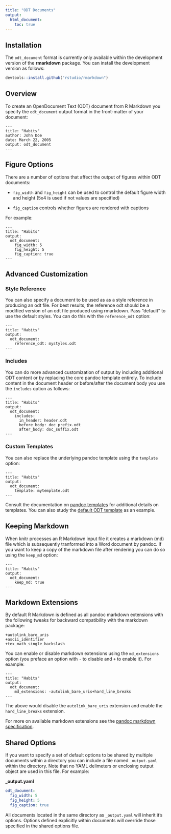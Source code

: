 ```yaml
---
title: "ODT Documents"
output:
  html_document:
    toc: true
---
```


## Installation

The `odt_document` format is currently only available within the development version of the **rmarkdown** package. You can install the development version as follows:

```r
devtools::install.github("rstudio/rmarkdown")
```

## Overview

To create an OpenDocument Text (ODT) document from R Markdown you specify the `odt_document` output format in the front-matter of your document:

    ---
    title: "Habits"
    author: John Doe
    date: March 22, 2005
    output: odt_document
    ---

## Figure Options

There are a number of options that affect the output of figures within ODT documents:

* `fig_width` and  `fig_height` can be used to control the default figure width and height (5x4 is used if not values are specified)

* `fig_caption` controls whether figures are rendered with captions

For example:

    ---
    title: "Habits"
    output:
      odt_document:
        fig_width: 5
        fig_height: 5
        fig_caption: true
    ---

## Advanced Customization

### Style Reference

You can also specify a document to be used as as a style reference in producing an odt file. For best results, the reference odt should be a modified version of an odt file produced using rmarkdown. Pass "default" to use the default styles. You can do this with the `reference_odt` option:

    ---
    title: "Habits"
    output:
      odt_document:
        reference_odt: mystyles.odt
    ---

### Includes

You can do more advanced customization of output by including additional ODT content or by replacing the core pandoc template entirely. To include content in the document header or before/after the document body you use the `includes` option as follows:

    ---
    title: "Habits"
    output:
      odt_document:
        includes:
          in_header: header.odt
          before_body: doc_prefix.odt
          after_body: doc_suffix.odt
    ---

### Custom Templates

You can also replace the underlying pandoc template using the `template` option:

    ---
    title: "Habits"
    output:
      odt_document:
        template: mytemplate.odt
    ---

Consult the documentation on [pandoc templates](http://pandoc.org/README.html#templates) for additional details on templates. You can also study the [default ODT template](https://github.com/jgm/pandoc-templates/blob/master/default.opendocument) as an example.


## Keeping Markdown

When knitr processes an R Markdown input file it creates a markdown (md) file which is subsequently tranformed into a Word document by pandoc. If you want to keep a copy of the markdown file after rendering you can do so using the `keep_md` option:

    ---
    title: "Habits"
    output:
      odt_document:
        keep_md: true
    ---


## Markdown Extensions

By default R Markdown is defined as all pandoc markdown extensions with the following tweaks for backward compatibility with the markdown package:

```
+autolink_bare_uris
+ascii_identifier
+tex_math_single_backslash
```

You can enable or disable markdown extensions using the `md_extensions` option (you preface an option with `-` to disable and `+` to enable it). For example:

    ---
    title: "Habits"
    output:
      odt_document:
        md_extensions: -autolink_bare_uris+hard_line_breaks
    ---

The above would disable the `autolink_bare_uris` extension and enable the `hard_line_breaks` extension. 

For more on available markdown extensions see the [pandoc markdown specification](http://pandoc.org/README.html#pandocs-markdown).


## Shared Options

If you want to specify a set of default options to be shared by multiple documents within a directory you can include a file named `_output.yaml` within the directory. Note that no YAML delimeters or enclosing output object are used in this file. For example:

**\_output.yaml**

```yaml
odt_document:
  fig_width: 5
  fig_height: 5
  fig_caption: true
```

All documents located in the same directory as `_output.yaml` will inherit it's options. Options defined explicitly within documents will override those specified in the shared options file.



